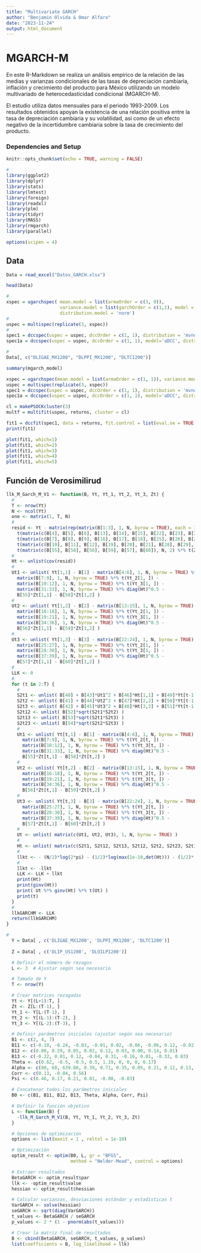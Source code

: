 ```yaml
---
title: "Multivariate GARCH"
author: "Benjamin Olvida & Omar Alfaro"
date: "2023-11-24"
output: html_document
---
```


# MGARCH-M

En este R-Markdown se realiza un análisis empírico de la relación de las medias y varianzas condicionales de las tasas de depreciación cambiaria, inflación y crecimiento del producto para México utilizando un modelo multivariado de heterocedasticidad condicional (MGARCH-M). 

El estudio utiliza datos mensuales para el periodo 1993-2009. Los resultados obtenidos apoyan la existencia de una relación positiva entre la tasa de depreciación cambiaria y su volatilidad, así como de un efecto negativo de la incertidumbre cambiaria sobre la tasa de crecimiento del producto.

### Dependencies and Setup
```r
knitr::opts_chunk$set(echo = TRUE, warning = FALSE)

# 
library(ggplot2)
library(dplyr)
library(stats)
library(lmtest)
library(foreign)
library(readxl)
library(plm)
library(tidyr)
library(MASS)
library(rmgarch)
library(parallel)

options(scipen = 4)

```

## Data

```r

Data = read_excel("Datos_GARCH.xlsx")

head(Data)

```

```r
#
xspec = ugarchspec( mean.model = list(armaOrder = c(3, 0)), 
                    variance.model = list(garchOrder = c(1,1), model = 'sGARCH'), 
                    distribution.model = 'norm')
#
uspec = multispec(replicate(3, xspec))
#
spec1 = dccspec(uspec = uspec, dccOrder = c(1, 1), distribution = 'mvnorm')
spec1a = dccspec(uspec = uspec, dccOrder = c(1, 1), model='aDCC', distribution = 'mvnorm')

# 
Data[, c("DLIGAE_MX1200", "DLPPI_MX1200", "DLTC1200")]

summary(mgarch_model)
```

```r
xspec = ugarchspec(mean.model = list(armaOrder = c(1, 1)), variance.model = list(garchOrder = c(1,1), model = 'sGARCH'), distribution.model = 'norm')
uspec = multispec(replicate(3, xspec))
spec1 = dccspec(uspec = uspec, dccOrder = c(1, 1), distribution = 'mvnorm')
spec1a = dccspec(uspec = uspec, dccOrder = c(1, 1), model='aDCC', distribution = 'mvnorm')
```

```r
cl = makePSOCKcluster(3)
multf = multifit(uspec, returns, cluster = cl)
```

```r
fit1 = dccfit(spec1, data = returns, fit.control = list(eval.se = TRUE, scale = TRUE), fit = multf, cluster = cl)
print(fit1)           

```


```r



plot(fit1, which=1)
plot(fit1, which=2)
plot(fit1, which=3)
plot(fit1, which=4)
plot(fit1, which=5)


```






## Función de Verosimilirud

```r
llk_M_Garch_M_V1 <- function(B, Yt, Yt_1, Yt_2, Yt_3, Zt) {
  #
  T <- nrow(Yt)
  N <- ncol(Yt)
  one <- matrix(1, T, N)
  #
  resid <- Yt - matrix(rep(matrix(B[1:3], 1, N, byrow = TRUE), each = 10), nrow = T, ncol = N) -
    t(matrix(c(B[4], B[5], B[6], B[13], B[14], B[15], B[22], B[23], B[24]), N, N, byrow = TRUE) %*% t(Yt_1)) -
    t(matrix(c(B[7], B[8], B[9], B[16], B[17], B[18], B[25], B[26], B[27]), N, N, byrow = TRUE) %*% t(Yt_2)) -
    t(matrix(c(B[10], B[11], B[12], B[19], B[20], B[21], B[28], B[29], B[30]), N, N, byrow = TRUE) %*% t(Yt_3)) - 
    t(matrix(c(B[55], B[58], B[56], B[59], B[57], B[60]), N, 2) %*% t(Zt))
  #
  Ht <- unlist(cov(resid))
  #
  Ut1 <- unlist( Yt[1,1] - B[1] - matrix(B[4:6], 1, N, byrow = TRUE) %*% t(Yt_1[1, ]) - 
    matrix(B[7:9], 1, N, byrow = TRUE) %*% t(Yt_2[1, ]) - 
    matrix(B[10:12], 1, N, byrow = TRUE) %*% t(Yt_3[1, ]) - 
    matrix(B[31:33], 1, N, byrow = TRUE) %*% diag(Ht)^0.5 - 
    B[55]*Zt[1,1] - B[58]*Zt[1,2] )
  #
  Ut2 <- unlist( Yt[1,2] - B[2] - matrix(B[13:15], 1, N, byrow = TRUE) %*% t(Yt_1[1, ]) - 
    matrix(B[16:18], 1, N, byrow = TRUE) %*% t(Yt_2[1, ]) - 
    matrix(B[19:21], 1, N, byrow = TRUE) %*% t(Yt_3[1, ]) - 
    matrix(B[34:36], 1, N, byrow = TRUE) %*% diag(Ht)^0.5 - 
    B[56]*Zt[1,1] - B[59]*Zt[1,2] )
  #
  Ut3 <- unlist( Yt[1,3] - B[3] - matrix(B[22:24], 1, N, byrow = TRUE) %*% t(Yt_1[1, ]) - 
    matrix(B[25:27], 1, N, byrow = TRUE) %*% t(Yt_2[1, ]) - 
    matrix(B[28:30], 1, N, byrow = TRUE) %*% t(Yt_3[1, ]) - 
    matrix(B[37:39], 1, N, byrow = TRUE) %*% diag(Ht)^0.5 - 
    B[57]*Zt[1,1] - B[60]*Zt[1,2] )
  #
  LLK <- 0
  #
  for (t in 2:T) {
    #
    S2t1 <- unlist( B[40] + B[43]*Ut1^2 + B[46]*Ht[1,1] + B[49]*Yt[t-1,1] )
    S2t2 <- unlist( B[41] + B[44]*Ut2^2 + B[47]*Ht[2,2] + B[50]*Yt[t-1,2] )
    S2t3 <- unlist( B[42] + B[45]*Ut3^2 + B[48]*Ht[3,3] + B[51]*Yt[t-1,3] )
    S2t12 <- unlist( B[52]*sqrt(S2t1*S2t2) )
    S2t13 <- unlist( B[53]*sqrt(S2t1*S2t3) )
    S2t23 <- unlist( B[54]*sqrt(S2t2*S2t3) )
    #
    Ut1 <- unlist( Yt[t,1] - B[1] - matrix(B[4:6], 1, N, byrow = TRUE) %*% t(Yt_1[t, ]) - 
      matrix(B[7:9], 1, N, byrow = TRUE) %*% t(Yt_2[t, ]) - 
      matrix(B[10:12], 1, N, byrow = TRUE) %*% t(Yt_3[t, ]) - 
      matrix(B[31:33], 1, N, byrow = TRUE) %*% diag(Ht)^0.5 - 
      B[55]*Zt[t,1] - B[58]*Zt[t,2] )
    #
    Ut2 <- unlist( Yt[t,2] - B[2] - matrix(B[13:15], 1, N, byrow = TRUE) %*% t(Yt_1[t, ]) - 
      matrix(B[16:18], 1, N, byrow = TRUE) %*% t(Yt_2[t, ]) - 
      matrix(B[19:21], 1, N, byrow = TRUE) %*% t(Yt_3[t, ]) - 
      matrix(B[34:36], 1, N, byrow = TRUE) %*% diag(Ht)^0.5 - 
      B[56]*Zt[t,1] - B[59]*Zt[t,2] )
    #
    Ut3 <- unlist( Yt[t,3] - B[3] - matrix(B[22:24], 1, N, byrow = TRUE) %*% t(Yt_1[t, ]) - 
      matrix(B[25:27], 1, N, byrow = TRUE) %*% t(Yt_2[t, ]) - 
      matrix(B[28:30], 1, N, byrow = TRUE) %*% t(Yt_3[t, ]) - 
      matrix(B[37:39], 1, N, byrow = TRUE) %*% diag(Ht)^0.5 - 
      B[57]*Zt[t,1] - B[60]*Zt[t,2] )
    #
    Ut <- unlist( matrix(c(Ut1, Ut2, Ut3), 1, N, byrow = TRUE) )
    #
    Ht <- unlist( matrix(c(S2t1, S2t12, S2t13, S2t12, S2t2, S2t23, S2t13, S2t23, S2t3), N, N, byrow = TRUE) )
    #
    llkt <- - (N/2)*log(2*pi) - (1/2)*log(max(1e-10,det(Ht))) - (1/2)*(max(1e-10,Ut %*% ginv(Ht) %*% t(Ut)))
    #
    llkt <- -llkt
    LLK <- LLK + llkt
    print(Ht)
    print(ginv(Ht))
    print( Ut %*% ginv(Ht) %*% t(Ut) )
    print(t)
  }
  #
  llkGARCHM <- LLK
  return(llkGARCHM)
}

```

```r
#
  Y = Data[ , c('DLIGAE_MX1200', 'DLPPI_MX1200', 'DLTC1200')]
  
  Z = Data[ , c('DLIP_US1200', 'DLOILP1200')]

  # Definir el número de rezagos
  L <- 3  # Ajustar según sea necesario

  # Tamaño de Y
  T <- nrow(Y)

  # Crear matrices rezagadas
  Yt <- Y[(L+1):T, ]
  Zt <- Z[L:(T-1), ]
  Yt_1 <- Y[L:(T-1), ]
  Yt_2 <- Y[(L-1):(T-2), ]
  Yt_3 <- Y[(L-2):(T-3), ]

  # Definir parámetros iniciales (ajustar según sea necesario)
  B1 <- c(2, 4, 7)
  B11 <- c(-0.10, -0.24, -0.03, -0.01, 0.02, -0.06, -0.06, 0.12, -0.02)
  B12 <- c(0.00, 0.29, 0.05, 0.02, 0.12, 0.03, 0.00, 0.14, 0.01)
  B13 <- c(-0.22, 0.01, 0.12, -0.04, 0.31, -0.16, 0.01, -0.33, 0.03)
  Theta <- c(0.62, -0.5, -0.5, 0.5, 1.19, 0, 0, 0, 0.17)
  Alpha <- c(80, 60, 639.08, 0.39, 0.71, 0.35, 0.05, 0.21, 0.12, 0.13, 3.40, 24.56)
  Corr <- c(0.13, -0.04, 0.56)
  Psi <- c(0.46, 0.17, 0.21, 0.01, -0.00, -0.03)

  # Concatenar todos los parámetros iniciales
  B0 <- c(B1, B11, B12, B13, Theta, Alpha, Corr, Psi)

  # Definir la función objetivo
  L <- function(B) {
    -llk_M_Garch_M_V1(B, Yt, Yt_1, Yt_2, Yt_3, Zt)
  }

  # Opciones de optimización
  options <- list(maxit = 1 , reltol = 1e-10)

  # Optimización
  optim_result <- optim(B0, L, gr = "BFGS",
                        method = "Nelder-Mead", control = options)

  # Extraer resultados
  BetaGARCH <- optim_result$par
  llk <- -optim_result$value
  hessian <- optim_result$hessian

  # Calcular varianzas, desviaciones estándar y estadísticas t
  VarGARCH <- solve(hessian)
  seGARCH <- sqrt(diag(VarGARCH))
  t_values <- BetaGARCH / seGARCH
  p_values <- 2 * (1 - pnorm(abs(t_values)))

  # Crear la matriz final de resultados
  B <- cbind(BetaGARCH, seGARCH, t_values, p_values)
  list(coefficients = B, log_likelihood = llk)


```
